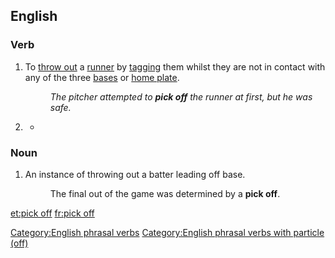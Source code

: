 ==English==
{{rfc|definitions dont match POS, also mising nonbaseball senses}}

===Verb===
{{en-verb|picks off|picking off|picked off}}

# {{baseball}} To [[throw out]] a [[runner]]  by [[tag]]ging them whilst they are not in contact with any of the three [[base]]s or [[home plate]].
#: ''The pitcher attempted to '''pick off''' the runner at first, but he was safe.''
# {{sport}} {{rfdef|lang=en}}
#*{{quote-news
|year=2011
|date=October 1
|author=Tom Fordyce
|title=Rugby World Cup 2011: England 16-12 Scotland
|work=BBC Sport
|url=http://news.bbc.co.uk/sport2/hi/rugby_union/15124512.stm
|page=
|passage=But the World Cup winning veteran's left boot was awry again, the attempt sliced horribly wide of the left upright, and the saltires were waving aloft again a moment later when a long pass in the England midfield was '''picked off''' to almost offer up a breakaway try.}}

===Noun===
{{en-noun|head=[[pick]] [[off]]}}

# {{baseball}} An instance of throwing out a batter leading off base.
#: The final out of the game was determined by a '''pick off'''.

[[Category:English phrasal verbs]]
[[Category:English phrasal verbs with particle (off)]]

[[et:pick off]]
[[fr:pick off]]